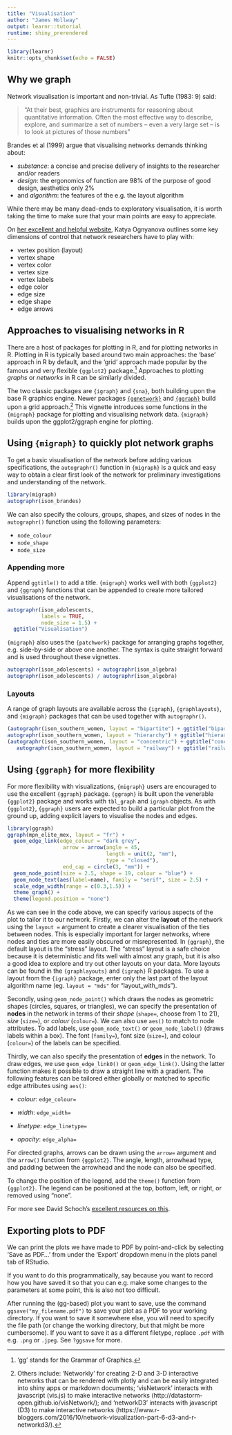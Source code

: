 ```yaml
---
title: "Visualisation"
author: "James Hollway"
output: learnr::tutorial
runtime: shiny_prerendered
---
```


```r
library(learnr)
knitr::opts_chunk$set(echo = FALSE)
```

## Why we graph

Network visualisation is important and non-trivial.
As Tufte (1983: 9) said:

> "At their best, graphics are instruments for reasoning about quantitative information. Often the most effective way to describe, explore, and summarize a set of numbers – even a very large set – is to look at pictures of those numbers"

Brandes et al (1999) argue that visualising networks demands thinking about:

- _substance_: a concise and precise delivery of insights to the researcher and/or readers
- _design_: the ergonomics of function are 98% of the purpose of good design, aesthetics only 2%
- and _algorithm_: the features of the e.g. the layout algorithm

While there may be many dead-ends to exploratory visualisation,
it is worth taking the time to make sure that your main points are
easy to appreciate.

On [her excellent and helpful website](https://kateto.net/network-visualization), 
Katya Ognyanova outlines some key dimensions of control
that network researchers have to play with:

- vertex position (layout)
- vertex shape
- vertex color
- vertex size
- vertex labels
- edge color
- edge size
- edge shape
- edge arrows

## Approaches to visualising networks in R

There are a host of packages for plotting in R, 
and for plotting networks in R.
Plotting in R is typically based around two main approaches:
the 'base' approach in R by default,
and the 'grid' approach made popular by the famous and very flexible `{ggplot2}` package.^['gg' stands for the Grammar of Graphics.]
Approaches to plotting _graphs_ or _networks_ in R can be similarly divided.

The two classic packages are `{igraph}` and `{sna}`, both building upon the base R graphics engine.
Newer packages [`{ggnetwork}`](https://www.r-bloggers.com/2016/03/ggnetwork-network-geometries-for-ggplot2/) and 
[`{ggraph}`](https://ggraph.data-imaginist.com/index.html) build upon a grid approach.^[
Others include: 'Networkly' for creating 2-D and 3-D interactive networks
that can be rendered with plotly and can be easily integrated into
shiny apps or markdown documents;
'visNetwork' interacts with javascript (vis.js) to make interactive networks
(http://datastorm-open.github.io/visNetwork/); and
'networkD3' interacts with javascript (D3) to make interactive networks
(https://www.r-bloggers.com/2016/10/network-visualization-part-6-d3-and-r-networkd3/).
]
This vignette introduces some functions in the `{migraph}` package for plotting and 
visualising network data.
`{migraph}` builds upon the ggplot2/ggraph engine for plotting.

## Using `{migraph}` to quickly plot network graphs
  
To get a basic visualisation of the network before adding various specifications,
the `autographr()` function in `{migraph}` is a quick and easy way 
to obtain a clear first look of the network 
for preliminary investigations and understanding of the network.
  
```r
library(migraph)
autographr(ison_brandes)
```
  
We can also specify the colours, groups, shapes, and sizes of nodes in 
the `autographr()` function using the following parameters:
  
* `node_colour`
* `node_shape`
* `node_size`

### Appending more

Append `ggtitle()` to add a title.
`{migraph}` works well with both `{ggplot2}` and `{ggraph}` functions 
that can be appended to create more tailored visualisations 
of the network.
  
```r
autographr(ison_adolescents,
           labels = TRUE,
           node_size = 1.5) + 
  ggtitle("Visualisation")
```

`{migraph}` also uses the `{patchwork}` package for arranging
graphs together, e.g. side-by-side or above one another.
The syntax is quite straight forward and is used throughout these vignettes.

```r
autographr(ison_adolescents) + autographr(ison_algebra)
autographr(ison_adolescents) / autographr(ison_algebra)
```

### Layouts

A range of graph layouts are available across the `{igraph}`, `{graphlayouts}`, and `{migraph}` packages 
that can be used together with `autographr()`.

```r
(autographr(ison_southern_women, layout = "bipartite") + ggtitle("bipartite") |
autographr(ison_southern_women, layout = "hierarchy") + ggtitle("hierarchy")) /
(autographr(ison_southern_women, layout = "concentric") + ggtitle("concentric") |
   autographr(ison_southern_women, layout = "railway") + ggtitle("railway"))
```

## Using `{ggraph}` for more flexibility

For more flexibility with visualizations, 
`{migraph}` users are encouraged to use the excellent `{ggraph}` package.
`{ggraph}` is built upon the venerable `{ggplot2}` package
and works with `tbl_graph` and `igraph` objects.
As with `{ggplot2}`, `{ggraph}` users are expected to build
a particular plot from the ground up,
adding explicit layers to visualise the nodes and edges.
  
```r
library(ggraph)
ggraph(mpn_elite_mex, layout = "fr") + 
  geom_edge_link(edge_colour = "dark grey", 
                  arrow = arrow(angle = 45,
                                length = unit(2, "mm"),
                                type = "closed"),
                  end_cap = circle(3, "mm")) +
  geom_node_point(size = 2.5, shape = 19, colour = "blue") +
  geom_node_text(aes(label=name), family = "serif", size = 2.5) +
  scale_edge_width(range = c(0.3,1.5)) +
  theme_graph() +
  theme(legend.position = "none")
```
  
As we can see in the code above, we can specify various aspects of the plot to 
tailor it to our network. 
Firstly, we can alter the **layout** of the network using the `layout =` argument
to create a clearer visualisation of the ties between nodes. 
This is especially important for larger networks, where nodes and ties are more 
easily obscured or misrepresented.
In `{ggraph}`, the default layout is the "stress" layout. 
The "stress" layout is a safe choice because it is deterministic and 
fits well with almost any graph, but it is also a good idea to explore and try 
out other layouts on your data.
More layouts can be found in the `{graphlayouts}` and `{igraph}` R packages. 
To use a layout from the `{igraph}` package, enter only the last part of the layout 
algorithm name (eg. `layout = "mds"` for "layout_with_mds").
  
Secondly, using `geom_node_point()` which draws the nodes as geometric shapes 
(circles, squares, or triangles), we can specify the presentation of **nodes** 
in the network in terms of their *shape* (`shape=`, choose from 1 to 21), 
*size* (`size=`), or *colour* (`colour=`). We can also use `aes()` to match to 
node attributes. To add labels, use `geom_node_text()` or 
`geom_node_label()` (draws labels within a box). The font (`family=`), 
font size (`size=`), and colour (`colour=`) of the labels can be specified.
  
Thirdly, we can also specify the presentation of **edges** in the network.
To draw edges, we use `geom_edge_link0()` or `geom_edge_link()`. 
Using the latter function makes it possible to draw a straight line with a 
gradient. 
The following features can be tailored either globally or matched to specific
edge attributes using `aes()`:
  
* *colour*: `edge_colour=`
  
* *width*: `edge_width=`
  
* *linetype*: `edge_linetype=`
  
* *opacity*: `edge_alpha=`
  
For directed graphs, arrows can be drawn using the `arrow=` argument and the 
`arrow()` function from `{ggplot2}`. The angle, length, arrowhead type, and
padding between the arrowhead and the node can also be specified.
  
To change the position of the legend, add the `theme()` function from `{ggplot2}`.
The legend can be positioned at the top, bottom, left, or right, 
or removed using "none".

For more see David Schoch's [excellent resources on this](http://mr.schochastics.net/netVizR.html).
  
## Exporting plots to PDF

We can print the plots we have made to PDF by point-and-click
by selecting 'Save as PDF...' from under the 'Export' dropdown menu
in the plots panel tab of RStudio.

If you want to do this programmatically,
say because you want to record how you have saved it so that you can
e.g. make some changes to the parameters at some point,
this is also not too difficult.

After running the (gg-based) plot you want to save,
use the command `ggsave("my_filename.pdf")` to save your plot
as a PDF to your working directory.
If you want to save it somewhere else, you will need to specify the file path
(or change the working directory, but that might be more cumbersome).
If you want to save it as a different filetype,
replace `.pdf` with e.g. `.png` or `.jpeg`.
See `?ggsave` for more.
